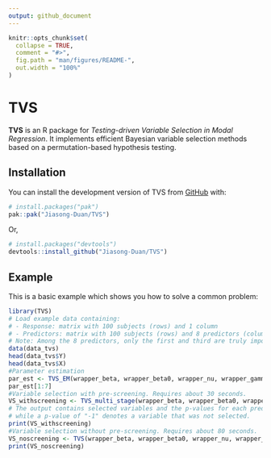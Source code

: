 ```yaml
---
output: github_document
---
```


<!-- README.md is generated from README.Rmd. Please edit that file -->

```r
knitr::opts_chunk$set(
  collapse = TRUE,
  comment = "#>",
  fig.path = "man/figures/README-",
  out.width = "100%"
)
```

# TVS

<!-- badges: start -->
<!-- badges: end -->

**TVS** is an R package for *Testing-driven Variable Selection in Modal Regression*.
It implements efficient Bayesian variable selection methods based on a permutation-based hypothesis testing.

## Installation

You can install the development version of TVS from [GitHub](https://github.com/) with:

``` r
# install.packages("pak")
pak::pak("Jiasong-Duan/TVS")
```

Or,
```r
# install.packages("devtools")
devtools::install_github("Jiasong-Duan/TVS")
```

## Example

This is a basic example which shows you how to solve a common problem:

```r
library(TVS)
# Load example data containing:
# - Response: matrix with 100 subjects (rows) and 1 column
# - Predictors: matrix with 100 subjects (rows) and 8 predictors (columns)
# Note: Among the 8 predictors, only the first and third are truly important predictors
data(data_tvs)
head(data_tvs$Y)
head(data_tvs$X)
#Parameter estimation
par_est <- TVS_EM(wrapper_beta, wrapper_beta0, wrapper_nu, wrapper_gamma, data_tvs)
par_est[1:7]
#Variable selection with pre-screening. Requires about 30 seconds.
VS_withscreening <- TVS_multi_stage(wrapper_beta, wrapper_beta0, wrapper_nu, wrapper_gamma, data_tvs)
# The output contains selected variables and the p-values for each predictor
# while a p-value of "-1" denotes a variable that was not selected.
print(VS_withscreening)
#Variable selection without pre-screening. Requires about 80 seconds.
VS_noscreening <- TVS(wrapper_beta, wrapper_beta0, wrapper_nu, wrapper_gamma, data_tvs)
print(VS_noscreening)
```

